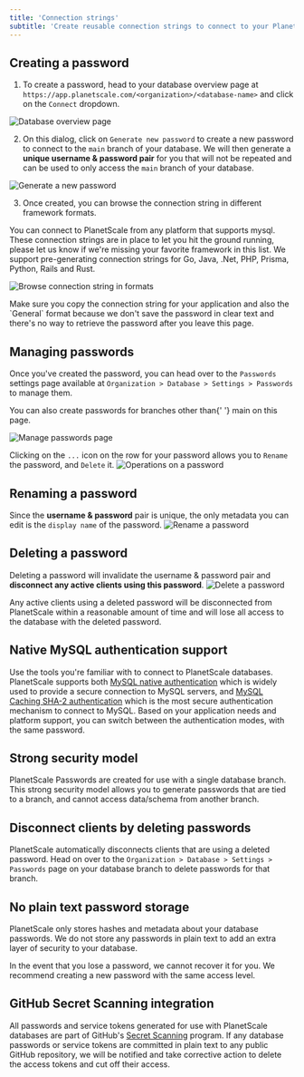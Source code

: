 ```yaml
---
title: 'Connection strings'
subtitle: 'Create reusable connection strings to connect to your PlanetScale database.'
---
```


## Creating a password

1. To create a password, head to your database overview page at `https://app.planetscale.com/<organization>/<database-name>`
   and click on the `Connect` dropdown.

![Database overview page](/img/docs/create_new_password_1.png)

2. On this dialog, click on `Generate new password` to create a new password to connect to the `main` branch of your database.
   We will then generate a **unique username & password pair** for you that will not be repeated and can be used to only access the `main` branch of your database.

![Generate a new password](/img/docs/create_new_password_2.png)

3. Once created, you can browse the connection string in different framework formats.

<InfoBlock type="note">
  You can connect to PlanetScale from any platform that supports mysql. These
  connection strings are in place to let you hit the ground running, please let
  us know if we're missing your favorite framework in this list. We support
  pre-generating connection strings for Go, Java, .Net, PHP, Prisma, Python,
  Rails and Rust.
</InfoBlock>

![Browse connection string in formats](/img/docs/create_new_password_3.png)

<InfoBlock type="tip">
  Make sure you copy the connection string for your application and also the
  `General` format because we don't save the password in clear text and there's
  no way to retrieve the password after you leave this page.
</InfoBlock>

## Managing passwords

Once you've created the password, you can head over to the `Passwords` settings page available at `Organization > Database > Settings > Passwords` to manage them.

<InfoBlock type="tip">
  You can also create passwords for branches other than{' '}
  <inlineCode>main</inlineCode> on this page.
</InfoBlock>

![Manage passwords page](/img/docs/manage_passwords.png)

Clicking on the `...` icon on the row for your password allows you to `Rename` the password, and `Delete` it.
![Operations on a password](/img/docs/manage_passwords_2.png)

## Renaming a password

Since the **username & password** pair is unique, the only metadata you can edit is the `display name` of the password.
![Rename a password](/img/docs/rename_password.png)

## Deleting a password

Deleting a password will invalidate the username & password pair and **disconnect any active clients using this password**.
![Delete a password](/img/docs/delete_password.png)

<InfoBlock type="note">
  Any active clients using a deleted password will be disconnected from
  PlanetScale within a reasonable amount of time and will lose all access to the
  database with the deleted password.
</InfoBlock>

## Native MySQL authentication support

Use the tools you're familiar with to connect to PlanetScale databases.
PlanetScale supports both [MySQL native authentication](https://dev.mysql.com/doc/refman/8.0/en/native-pluggable-authentication.html) which is widely used to provide a secure connection to MySQL servers,
and [MySQL Caching SHA-2 authentication](https://dev.mysql.com/doc/refman/8.0/en/caching-sha2-pluggable-authentication.html) which is the most secure authentication mechanism to connect to MySQL.
Based on your application needs and platform support, you can switch between the authentication modes, with the same password.

## Strong security model

PlanetScale Passwords are created for use with a single database branch.
This strong security model allows you to generate passwords that are tied to a branch,
and cannot access data/schema from another branch.

## Disconnect clients by deleting passwords

PlanetScale automatically disconnects clients that are using a deleted password.
Head on over to the `Organization > Database > Settings > Passwords` page on your database branch to delete passwords for that branch.

## No plain text password storage

PlanetScale only stores hashes and metadata about your database passwords.
We do not store any passwords in plain text to add an extra layer of security to your database.

<InfoBlock type="note">
  In the event that you lose a password, we cannot recover it for you. We
  recommend creating a new password with the same access level.
</InfoBlock>

## GitHub Secret Scanning integration

All passwords and service tokens generated for use with PlanetScale databases are part of GitHub's [Secret Scanning](https://docs.github.com/en/code-security/secret-security/about-secret-scanning) program. If any database passwords or service tokens are committed in plain text to any public GitHub repository, we will be notified and take corrective action to delete the access tokens and cut off their access.
